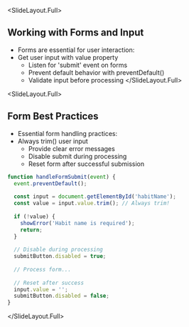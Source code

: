 
<SlideLayout.Full>
## Working with Forms and Input

- Forms are essential for user interaction:
- Get user input with value property
  - Listen for 'submit' event on forms
  - Prevent default behavior with preventDefault()
  - Validate input before processing
</SlideLayout.Full>

<SlideLayout.Full>
## Form Best Practices

- Essential form handling practices:
- Always trim() user input
  - Provide clear error messages
  - Disable submit during processing
  - Reset form after successful submission

```javascript
function handleFormSubmit(event) {
  event.preventDefault();
  
  const input = document.getElementById('habitName');
  const value = input.value.trim(); // Always trim!
  
  if (!value) {
    showError('Habit name is required');
    return;
  }
  
  // Disable during processing
  submitButton.disabled = true;
  
  // Process form...
  
  // Reset after success
  input.value = '';
  submitButton.disabled = false;
}
```
</SlideLayout.Full>